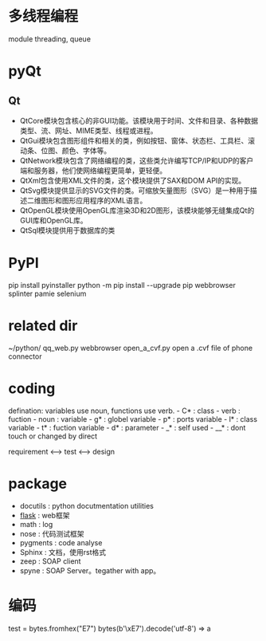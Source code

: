 
= 多线程编程 =
module threading, queue
{{{python
from threading import Thread
from queue import Queue

q = Queue()

def work():
    item = q.get()
    do_work(item)
    q.task_done()
    
q.put(item)
t = Thread(target=work)
t.start()
t.join()
q.join()
}}}

= pyQt =
== Qt ==
* QtCore模块包含核心的非GUI功能。该模块用于时间、文件和目录、各种数据类型、流、网址、MIME类型、线程或进程。
* QtGui模块包含图形组件和相关的类，例如按钮、窗体、状态栏、工具栏、滚动条、位图、颜色、字体等。
* QtNetwork模块包含了网络编程的类，这些类允许编写TCP/IP和UDP的客户端和服务器，他们使网络编程更简单，更轻便。
* QtXml包含使用XML文件的类，这个模块提供了SAX和DOM API的实现。
* QtSvg模块提供显示的SVG文件的类。可缩放矢量图形（SVG）是一种用于描述二维图形和图形应用程序的XML语言。
* QtOpenGL模块使用OpenGL库渲染3D和2D图形，该模块能够无缝集成Qt的GUI库和OpenGL库。
* QtSql模块提供用于数据库的类
= PyPI =
pip install pyinstaller
python -m pip install --upgrade pip
webbrowser splinter pamie selenium
= related dir =
~/python/
qq_web.py webbrowser 
open_a_cvf.py open a .cvf file of phone connector
= coding =
defination: variables use noun, functions use verb.
- C*	: class
- verb	: fuction
- noun  : variable
- g*	: globel variable
- p*	: ports variable
- l*	: class variable
- t*	: fuction variable
- d*	: parameter
- _*	: self used
- __*	: dont touch or changed by direct

requirement <--> test <--> design

= package =
* docutils  : python docutmentation utilities
* [[python/flask|flask]] : web框架
* math  : log
* nose  : 代码测试框架
* pygments  : code analyse
* Sphinx    : 文档，使用rst格式
* zeep  : SOAP client
* spyne : SOAP Server。tegather with app。

= 编码 =
test = bytes.fromhex("E7")
bytes(b'\xE7').decode('utf-8') => a
